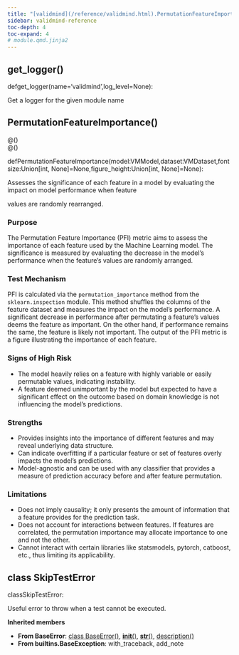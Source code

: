 ```yaml
---
title: "[validmind](/reference/validmind.html).PermutationFeatureImportance"
sidebar: validmind-reference
toc-depth: 4
toc-expand: 4
# module.qmd.jinja2
---
```


## get_logger<span class='muted'>()</span>

<!-- signatures.jinja2 -->

::: {.signature}

<span class="kw">def</span><span class="name">get_logger</span>(<span class="params"><span class="n">name</span><span class="o">=</span><span class="s1">'validmind'</span><span class="muted">,</span></span><span class="params"><span class="n">log_level</span><span class="o">=</span><span class="kc">None</span></span>):

:::

<!-- docstring.jinja2 -->

Get a logger for the given module name

<!-- function.qmd.jinja2 -->

## PermutationFeatureImportance[()]{.muted}

<!-- signatures.jinja2 -->

::: {.signature}

<div class="decorator">@<!-- types.jinja2 - format_type --><!-- types.jinja2 - format_type --><!-- types.jinja2 - format_type --><span class="n"></span><span class="p">(</span><span class="p">)</span></div><div class="decorator">@<!-- types.jinja2 - format_type --><!-- types.jinja2 - format_type --><!-- types.jinja2 - format_type --><span class="n"></span><span class="p">(</span><span class="p">)</span></div>
<span class="kw">def</span><span class="name">PermutationFeatureImportance</span>(<span class="params"><span class="n">model</span><span class="p">:</span><!-- types.jinja2 - format_type --><span class="n">VMModel</span><span class="muted">,</span></span><span class="params"><span class="n">dataset</span><span class="p">:</span><!-- types.jinja2 - format_type --><span class="n">VMDataset</span><span class="muted">,</span></span><span class="params"><span class="n">fontsize</span><span class="p">:</span><!-- types.jinja2 - format_type --><!-- types.jinja2 - format_type --><span class="n">Union</span><span class="p">[</span><!-- types.jinja2 - format_type --><span class="nb">int</span><span class="p">, </span><!-- types.jinja2 - format_type --><span class="n">None</span><span class="p">]</span><span class="o">=</span><span class="kc">None</span><span class="muted">,</span></span><span class="params"><span class="n">figure_height</span><span class="p">:</span><!-- types.jinja2 - format_type --><!-- types.jinja2 - format_type --><span class="n">Union</span><span class="p">[</span><!-- types.jinja2 - format_type --><span class="nb">int</span><span class="p">, </span><!-- types.jinja2 - format_type --><span class="n">None</span><span class="p">]</span><span class="o">=</span><span class="kc">None</span></span>):

:::

<!-- docstring.jinja2 -->

Assesses the significance of each feature in a model by evaluating the impact on model performance when feature

values are randomly rearranged.

### Purpose

The Permutation Feature Importance (PFI) metric aims to assess the importance of each feature used by the Machine Learning model. The significance is measured by evaluating the decrease in the model's performance when the feature's values are randomly arranged.

### Test Mechanism

PFI is calculated via the `permutation_importance` method from the `sklearn.inspection` module. This method shuffles the columns of the feature dataset and measures the impact on the model's performance. A significant decrease in performance after permutating a feature's values deems the feature as important. On the other hand, if performance remains the same, the feature is likely not important. The output of the PFI metric is a figure illustrating the importance of each feature.

### Signs of High Risk

- The model heavily relies on a feature with highly variable or easily permutable values, indicating instability.
- A feature deemed unimportant by the model but expected to have a significant effect on the outcome based on domain knowledge is not influencing the model's predictions.

### Strengths

- Provides insights into the importance of different features and may reveal underlying data structure.
- Can indicate overfitting if a particular feature or set of features overly impacts the model's predictions.
- Model-agnostic and can be used with any classifier that provides a measure of prediction accuracy before and after feature permutation.

### Limitations

- Does not imply causality; it only presents the amount of information that a feature provides for the prediction task.
- Does not account for interactions between features. If features are correlated, the permutation importance may allocate importance to one and not the other.
- Cannot interact with certain libraries like statsmodels, pytorch, catboost, etc., thus limiting its applicability.

<!-- class.qmd.jinja2 -->

## [class]{.muted} SkipTestError

<!-- signatures.jinja2 -->

::: {.signature}

<span class="kw">class</span><span class="name">SkipTestError</span>:

:::

<!-- docstring.jinja2 -->

Useful error to throw when a test cannot be executed.

**Inherited members**

- **From BaseError**: [class BaseError[()]{.muted}](#class-baseerror), [__init__[()]{.muted}](#__init__), [__str__[()]{.muted}](#__str__), [description[()]{.muted}](#description)
- **From builtins.BaseException**: with_traceback, add_note
